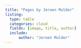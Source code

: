 ```yaml
---
title: "Pages by Jeroen Mulder"
listing:
  type: table
  categories: cloud
  fields: [image, title, author]
  include:
      author: "Jeroen Mulder"
---
```

